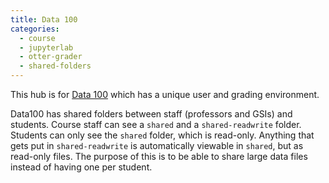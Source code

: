 ```yaml
---
title: Data 100
categories:
  - course
  - jupyterlab
  - otter-grader
  - shared-folders
---
```


This hub is for [Data 100](http://www.ds100.org/) which has a unique
user and grading environment.

Data100 has shared folders between staff (professors and GSIs) and
students. Course staff can see a `shared` and a `shared-readwrite`
folder. Students can only see the `shared` folder, which is read-only.
Anything that gets put in `shared-readwrite` is automatically viewable
in `shared`, but as read-only files. The purpose of this is to be able
to share large data files instead of having one per student.
